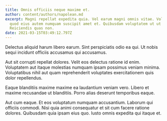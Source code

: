 ```yaml
---
title: Omnis officiis neque maxime et.
author: content/authors/napolean.md
excerpt: Magni repellat expedita quia. Vel earum magni omnis vitae. Voluptate
  quod eius autem numquam suscipit amet et. Quibusdam voluptatem ut ut autem.
  Reiciendis quas non.
date: 2021-03-15T03:49:12.797Z
---
```

Delectus aliquid harum libero earum. Sint perspiciatis odio ea qui. Ut nobis sequi incidunt officiis accusamus qui accusamus.
 Aut sit corrupti repellat dolores. Velit eos delectus ratione id enim. Voluptatem aut itaque molestias numquam ipsam possimus veniam minima. Voluptatibus nihil aut quam reprehenderit voluptates exercitationem quis dolor repellendus.
 Eaque blanditiis maxime maxime ea laudantium veniam vero. Libero et maxime recusandae ut blanditiis. Porro alias deserunt temporibus eaque.
 Aut cum eaque. Et eos voluptatum numquam accusantium. Laborum qui officiis commodi. Nisi quia animi consequatur et sit cum facere ratione dolores. Quibusdam quia ipsam eius quo. Iusto omnis expedita qui itaque et.